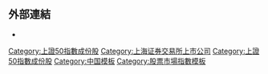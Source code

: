 {{Navbox
| name=SSE 50
| title = {{flagicon|CHN}} [[上证50指数]]成份股（[[蓝筹股]]，截至2022年4月23日）
|titlestyle=background:lightsteelblue 
| state = {{{state<includeonly>|collapsed</includeonly>}}}
| listclass = hlist
| list1 =
* [[上海浦东发展银行|浦发银行]]（600000）
* [[中国石化]]（600028）
* [[中信證券]]（600030）
* [[三一重工]]（600031）
* [[招商银行]]（600036）
* [[保利发展]]（600048）
* [[中国联通]]（600050）
* [[上汽集团]]（600104）
* [[復星醫藥]]（600196）
* [[恒瑞医药]]（600276）
* [[万华化学]]（600309）
* [[片仔癀]]（600436）
* [[通威股份]]（600438）
* [[贵州茅台]]（600519）
* [[山东黄金]]（600547）
* [[恒生电子]]（600570）
* [[安徽海螺水泥|海螺水泥]]（600585）
* [[用友网络]]（600588）
* [[海尔智家]]（600690）
* [[闻泰科技]]（600745）
* [[汾酒|山西汾酒]]（600809）
* [[海通證券]]（600837）
* [[伊利集团|伊利股份]]（600887）
* [[航发动力]]（600893）
* [[长江电力]]（600900）
* [[隆基股份]]（601012）
* [[中信建投证券|中信建投]]（601066）
* [[中国神华能源|中国神华]]（601088）
* [[富士康工業互聯網|工业富联]]（601138）
* [[兴业银行]]（601166）
* [[国泰君安证券|国泰君安]]（601211）
* [[中国农业银行|农业银行]]（601288）
* [[中国平安]]（601318）
* [[新華保險]]（601336）
* [[中国工商银行|工商银行]]（601398）
* [[中國太平洋保險|中国太保]]（601601）
* [[中国人寿保险|中国人寿]]（601628）
* [[长城汽车]]（601633）
* [[中国建筑集团|中国建筑]]（601668）
* [[华泰证券]]（601688）
* [[中國電信股份有限公司|中国电信]]（601728）
* [[中国石油天然气股份|中国石油]]（601857）
* [[中国中免]]（601888）
* [[紫金矿业]]（601899）
* [[中远海运控股|中远海控]]（601919）
* [[中国国际金融股份|中金公司]]（601995）
* [[药明康德]]（603259）
* [[海天味业]]（603288）
* [[韦尔股份]]（603501）
* [[兆易创新]]（603986）
}}<noinclude>
{{collapsible option}}
</noinclude>
[[Category:上證50指數成份股]]<noinclude>
==外部連結==
*{{Cite web|title=上证50指数成分股列表|url=http://www.sse.com.cn/market/sseindex/indexlist/s/i000016/const_list.shtml|accessdate=2020-11-02|work=[[上海证券交易所]]}}
[[Category:上海证券交易所上市公司]]
[[Category:上證50指數成份股]]
[[Category:中国模板]]
[[Category:股票市場指數模板]]
</noinclude>